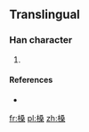 ==Translingual==

===Han character===
{{Han char|rn=75|rad=木|as=10|sn=14|four=|canj=DEED}}

# {{defn|Han|sort=木10}}

====References====
* {{Han ref|kx=0546.251|hdz=21271.161|uh=69E1|ud=27105}}

[[fr:槡]]
[[pl:槡]]
[[zh:槡]]